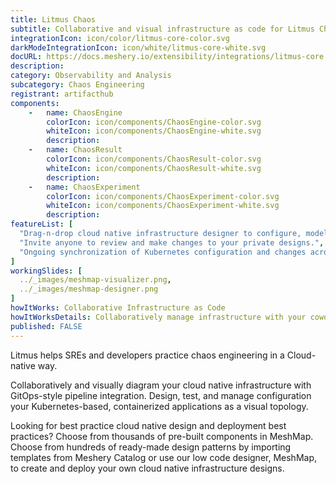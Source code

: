 ```yaml
---
title: Litmus Chaos
subtitle: Collaborative and visual infrastructure as code for Litmus Chaos
integrationIcon: icon/color/litmus-core-color.svg
darkModeIntegrationIcon: icon/white/litmus-core-white.svg
docURL: https://docs.meshery.io/extensibility/integrations/litmus-core
description: 
category: Observability and Analysis
subcategory: Chaos Engineering
registrant: artifacthub
components: 
	-	name: ChaosEngine
		colorIcon: icon/components/ChaosEngine-color.svg
		whiteIcon: icon/components/ChaosEngine-white.svg
		description: 
	-	name: ChaosResult
		colorIcon: icon/components/ChaosResult-color.svg
		whiteIcon: icon/components/ChaosResult-white.svg
		description: 
	-	name: ChaosExperiment
		colorIcon: icon/components/ChaosExperiment-color.svg
		whiteIcon: icon/components/ChaosExperiment-white.svg
		description: 
featureList: [
  "Drag-n-drop cloud native infrastructure designer to configure, model, and deploy your workloads.",
  "Invite anyone to review and make changes to your private designs.",
  "Ongoing synchronization of Kubernetes configuration and changes across any number of clusters."
]
workingSlides: [
  ../_images/meshmap-visualizer.png,
  ../_images/meshmap-designer.png
]
howItWorks: Collaborative Infrastructure as Code
howItWorksDetails: Collaboratively manage infrastructure with your coworkers synchronously sharing the same designs.
published: FALSE
---
```

<p>
Litmus helps  SREs and developers practice chaos engineering in a Cloud-native way.
</p>
<p>
    Collaboratively and visually diagram your cloud native infrastructure with GitOps-style pipeline integration. Design, test, and manage configuration your Kubernetes-based, containerized applications as a visual topology.
</p>
<p>
    Looking for best practice cloud native design and deployment best practices? Choose from thousands of pre-built components in MeshMap. Choose from hundreds of ready-made design patterns by importing templates from Meshery Catalog or use our low code designer, MeshMap, to create and deploy your own cloud native infrastructure designs.
</p>
